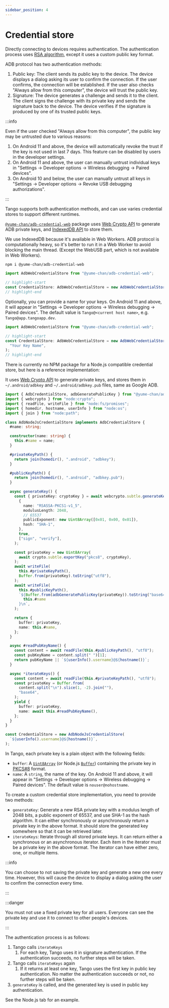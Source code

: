```yaml
---
sidebar_position: 4
---
```



# Credential store

Directly connecting to devices requires authentication. The authentication process uses [RSA algorithm](<https://en.wikipedia.org/wiki/RSA_(cryptosystem)>), except it uses a custom public key format.

ADB protocol has two authentication methods:

1. Public key: The client sends its public key to the device. The device displays a dialog asking its user to confirm the connection. If the user confirms, the connection will be established. If the user also checks "Always allow from this computer", the device will trust the public key.
2. Signature: The device generates a challenge and sends it to the client. The client signs the challenge with its private key and sends the signature back to the device. The device verifies if the signature is produced by one of its trusted public keys.

:::info

Even if the user checked "Always allow from this computer", the public key may be untrusted due to various reasons:

1. On Android 11 and above, the device will automatically revoke the trust if the key is not used in last 7 days. This feature can be disabled by users in the developer settings.
2. On Android 11 and above, the user can manually untrust individual keys in "Settings -> Developer options -> Wireless debugging -> Paired devices".
3. On Android 10 and below, the user can manually untrust all keys in "Settings -> Developer options -> Revoke USB debugging authorizations".

:::

Tango supports both authentication methods, and can use varies credential stores to support different runtimes.

<Tabs className="runtime-tabs" groupId="runtime">
<TabItem value="web" label="Web">

[`@yume-chan/adb-credential-web`](https://www.npmjs.com/package/@yume-chan/adb-credential-web) package uses [Web Crypto API](https://developer.mozilla.org/en-US/docs/Web/API/Web_Crypto_API) to generate ADB private keys, and [IndexedDB API](https://developer.mozilla.org/en-US/docs/Web/API/IndexedDB_API) to store them.

We use IndexedDB because it's available in Web Workers. ADB protocol is computationally heavy, so it's better to run it in a Web Worker to avoid blocking the main thread. (Except the WebUSB part, which is not available in Web Workers).

```sh npm2yarn
npm i @yume-chan/adb-credential-web
```

```ts transpile
import AdbWebCredentialStore from "@yume-chan/adb-credential-web";

// highlight-start
const CredentialStore: AdbWebCredentialStore = new AdbWebCredentialStore();
// highlight-end
```

Optionally, you can provide a name for your keys. On Android 11 and above, it will appear in "Settings -> Developer options -> Wireless debugging -> Paired devices". The default value is `Tango@<current host name>`, e.g. `Tango@app.tangoapp.dev`.

```ts transpile
import AdbWebCredentialStore from "@yume-chan/adb-credential-web";

// highlight-start
const CredentialStore: AdbWebCredentialStore = new AdbWebCredentialStore(
  "Your Key Name",
);
// highlight-end
```

</TabItem>
<TabItem value="node" label="Node.js">

There is currently no NPM package for a Node.js compatible credential store, but here is a reference implementation:

It uses [Web Crypto API](https://developer.mozilla.org/en-US/docs/Web/API/Web_Crypto_API) to generate private keys, and stores them in `~/.android/adbkey` and `~/.android/adbkey.pub` files, same as Google ADB.

```ts transpile
import { AdbCredentialStore, adbGeneratePublicKey } from "@yume-chan/adb";
import { webcrypto } from "node:crypto";
import { readFile, writeFile } from "node:fs/promises";
import { homedir, hostname, userInfo } from "node:os";
import { join } from "node:path";

class AdbNodeJsCredentialStore implements AdbCredentialStore {
  #name: string;

  constructor(name: string) {
    this.#name = name;
  }

  #privateKeyPath() {
    return join(homedir(), ".android", "adbkey");
  }

  #publicKeyPath() {
    return join(homedir(), ".android", "adbkey.pub");
  }

  async generateKey() {
    const { privateKey: cryptoKey } = await webcrypto.subtle.generateKey(
      {
        name: "RSASSA-PKCS1-v1_5",
        modulusLength: 2048,
        // 65537
        publicExponent: new Uint8Array([0x01, 0x00, 0x01]),
        hash: "SHA-1",
      },
      true,
      ["sign", "verify"],
    );

    const privateKey = new Uint8Array(
      await crypto.subtle.exportKey("pkcs8", cryptoKey),
    );
    await writeFile(
      this.#privateKeyPath(),
      Buffer.from(privateKey).toString("utf8"),
    );
    await writeFile(
      this.#publicKeyPath(),
      `${Buffer.from(adbGeneratePublicKey(privateKey)).toString("base64")} ${
        this.#name
      }\n`,
    );

    return {
      buffer: privateKey,
      name: this.#name,
    };
  }

  async #readPubKeyName() {
    const content = await readFile(this.#publicKeyPath(), "utf8");
    const pubKeyName = content.split(" ")[1];
    return pubKeyName || `${userInfo().username}@${hostname()}`;
  }

  async *iterateKeys() {
    const content = await readFile(this.#privateKeyPath(), "utf8");
    const privateKey = Buffer.from(
      content.split("\n").slice(1, -2).join(""),
      "base64",
    );
    yield {
      buffer: privateKey,
      name: await this.#readPubKeyName(),
    };
  }
}

const CredentialStore = new AdbNodeJsCredentialStore(
  `${userInfo().username}@${hostname()}`,
);
```

</TabItem>
<TabItem value="custom" label="Custom">

In Tango, each private key is a plain object with the following fields:

- `buffer`: A [`Uint8Array`](https://developer.mozilla.org/en-US/docs/Web/JavaScript/Reference/Global_Objects/Uint8Array) (or Node.js [`Buffer`](https://nodejs.org/api/buffer.html)) containing the private key in [PKCS#8](https://en.wikipedia.org/wiki/PKCS_8) format.
- `name`: A `string`, the name of the key. On Android 11 and above, it will appear in "Settings -> Developer options -> Wireless debugging -> Paired devices". The default value is `nouser@nohostname`.

To create a custom credential store implementation, you need to provide two methods:

- `generateKey`: Generate a new RSA private key with a modulus length of 2048 bits, a public exponent of 65537, and use SHA-1 as the hash algorithm. It can either synchronously or asynchronously return a private key in the above format. It should store the generated key somewhere so that it can be retrieved later.
- `iterateKeys`: Iterate through all stored private keys. It can return either a synchronous or an asynchronous iterator. Each item in the iterator must be a private key in the above format. The iterator can have either zero, one, or multiple items.

:::info

You can choose to not saving the private key and generate a new one every time. However, this will cause the device to display a dialog asking the user to confirm the connection every time.

:::

:::danger

You must not use a fixed private key for all users. Everyone can see the private key and use it to connect to other people's devices.

:::

The authentication process is as follows:

1. Tango calls `iterateKeys`
   1. For each key, Tango uses it in signature authentication. If the authentication succeeds, no further steps will be taken.
2. Tango calls `iterateKeys` again
   1. If it returns at least one key, Tango uses the first key in public key authentication. No matter the authentication succeeds or not, no further steps will be taken.
3. `generateKey` is called, and the generated key is used in public key authentication.

See the Node.js tab for an example.

</TabItem>
</Tabs>
